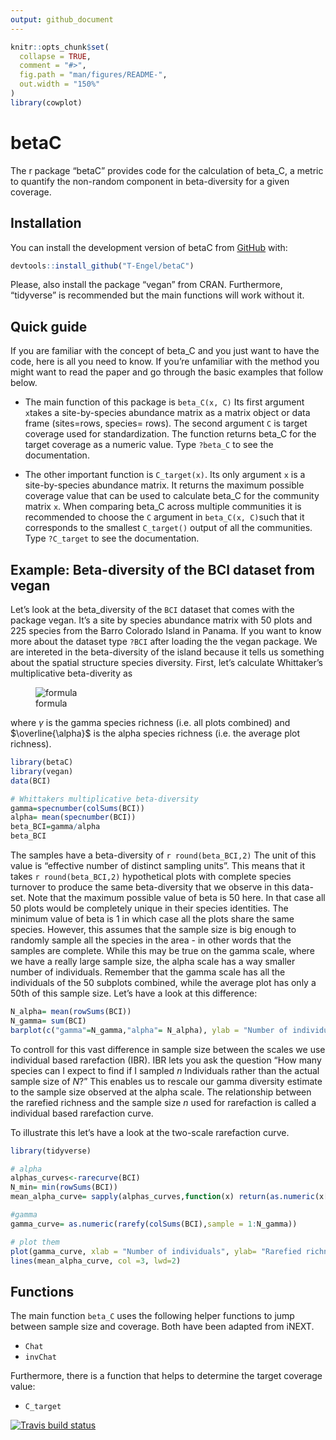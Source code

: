 ```yaml
---
output: github_document
---
```


```r
knitr::opts_chunk$set(
  collapse = TRUE,
  comment = "#>",
  fig.path = "man/figures/README-",
  out.width = "150%"
)
library(cowplot)
```
# betaC

The r package "betaC" provides code for the calculation of beta_C, a metric to quantify the non-random component in beta-diversity for a given coverage.

## Installation

You can install the development version of betaC from [GitHub](https://github.com/T-Engel/betaC) with:

``` r
devtools::install_github("T-Engel/betaC")
```
Please, also install the package "vegan" from CRAN. Furthermore, "tidyverse" is recommended but the main functions will work without it. 

## Quick guide
If you are familiar with the concept of beta_C and you just want to have the code, here is all you need to know. If you're unfamiliar with the method you might want to read the paper and go through the basic examples that follow below.

* The main function of this package is `beta_C(x, C)` Its first argument `x`takes a site-by-species abundance matrix as a matrix object or data frame (sites=rows, species= rows). The second argument `C` is target coverage used for standardization. The function returns beta_C for the target coverage as a numeric value. Type `?beta_C` to see the documentation.

* The other important function is `C_target(x)`. Its only argument `x` is a site-by-species abundance matrix. It returns the maximum possible coverage value that can be used to calculate beta_C for the community matrix `x`. When comparing beta_C across multiple communities it is recommended to choose the `C` argument  in `beta_C(x, C)`such that it corresponds to the smallest `C_target()` output of all the communities. Type `?C_target` to see the documentation.

## Example: Beta-diversity of the BCI dataset from vegan

Let's look at the beta_diversity of the `BCI` dataset that comes with the package vegan. It's a site by species abundance matrix with 50 plots and 225 species from the Barro Colorado Island in Panama. If you want to know more about the dataset type `?BCI` after loading the the vegan package. We are intereted in the beta-diversity of the island because it tells us something about the spatial structure species diversity. First, let's calculate Whittaker's multiplicative beta-diverity as

![formula](https://render.githubusercontent.com/render/math?math=%5Cbeta%3D%5Cfrac%7B%5Cgamma%7D%7B%5Coverline%7B%5Calpha%7D%7D)

where $\gamma$ is the gamma species richness (i.e. all plots combined) and $\overline{\alpha}$ is the alpha species richness (i.e. the average plot richness). 

```r
library(betaC)
library(vegan)
data(BCI)

# Whittakers multiplicative beta-diversity 
gamma=specnumber(colSums(BCI))
alpha= mean(specnumber(BCI))
beta_BCI=gamma/alpha
beta_BCI

```

The samples have a beta-diversity of `r round(beta_BCI,2)` The unit of this value is "effective number of distinct sampling units". This means that it takes `r round(beta_BCI,2)` hypothetical plots with complete species turnover to produce the same beta-diversity that we observe in this data-set. Note that the maximum possible value of beta is 50 here. In that case all 50 plots would be completely unique in their species identities. The minimum value of beta is 1 in which case all the plots share the same species.  However, this assumes that the sample size is big enough to randomly sample all the species in the area - in other words that the samples are complete. While this may be true on the gamma scale, where we have a really large sample size, the alpha scale has a way smaller number of individuals. Remember that the gamma scale has all the individuals of the 50 subplots combined, while the average plot has only a 50th of this sample size. Let's have a look at this difference:

```r
N_alpha= mean(rowSums(BCI))
N_gamma= sum(BCI)
barplot(c("gamma"=N_gamma,"alpha"= N_alpha), ylab = "Number of individuals", xlab = "Scale")
```

To controll for this vast difference in sample size between the scales we use individual based rarefaction (IBR). IBR lets you ask the question "How many species can I expect to find if I sampled *n* Individuals rather than the actual sample size of *N*?" This enables us to rescale our gamma diversity estimate to the sample size observed at the alpha scale. The relationship between the rarefied richness and the sample size *n* used for rarefaction is called a individual based rarefaction curve.


To illustrate this let's have a look at the two-scale rarefaction curve.

```r
library(tidyverse)

# alpha 
alphas_curves<-rarecurve(BCI)
N_min= min(rowSums(BCI))
mean_alpha_curve= sapply(alphas_curves,function(x) return(as.numeric(x[1:N_min])) ) %>% rowMeans()

#gamma
gamma_curve= as.numeric(rarefy(colSums(BCI),sample = 1:N_gamma))

# plot them
plot(gamma_curve, xlab = "Number of individuals", ylab= "Rarefied richness", type = "l", lwd=2)
lines(mean_alpha_curve, col =3, lwd=2)
```




## Functions
The main function `beta_C` uses the following  helper functions to jump between sample size and coverage. Both have been adapted from iNEXT.

- `Chat`
- `invChat`

Furthermore, there is a function that helps to determine the target coverage value:

- `C_target`


<!-- badges: start -->
  [![Travis build status](https://travis-ci.org/T-Engel/betaC.svg?branch=master)](https://travis-ci.org/T-Engel/betaC)
  <!-- badges: end -->
